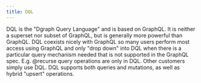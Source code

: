 ```yaml
---
title: DQL
---
```


DQL is the "Dgraph Query Language" and is based on GraphQL. It is neither a
superset nor subset of GraphQL, but is generally more powerful than GraphQL. DQL
coexists nicely with GraphQL so many users perform most access using GraphQL and
only "drop down" into DQL when there is a particular query mechanism needed that
is not supported in the GraphQL spec. E.g. @recurse query operations are only in
DQL. Other customers simply use DQL. DQL supports both queries and mutations, as
well as hybrid "upsert" operations.
